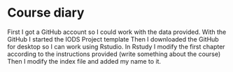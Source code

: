 # Course diary

First I got a GitHub account so I could work with the data provided.
With the GitHub I started the IODS Project template
Then I downloaded the GitHub for desktop so I can work using Rstudio.
In Rstudy I modify the first chapter according to the instructions provided (write something about the course)
Then I modify the index file and added my name to it.
